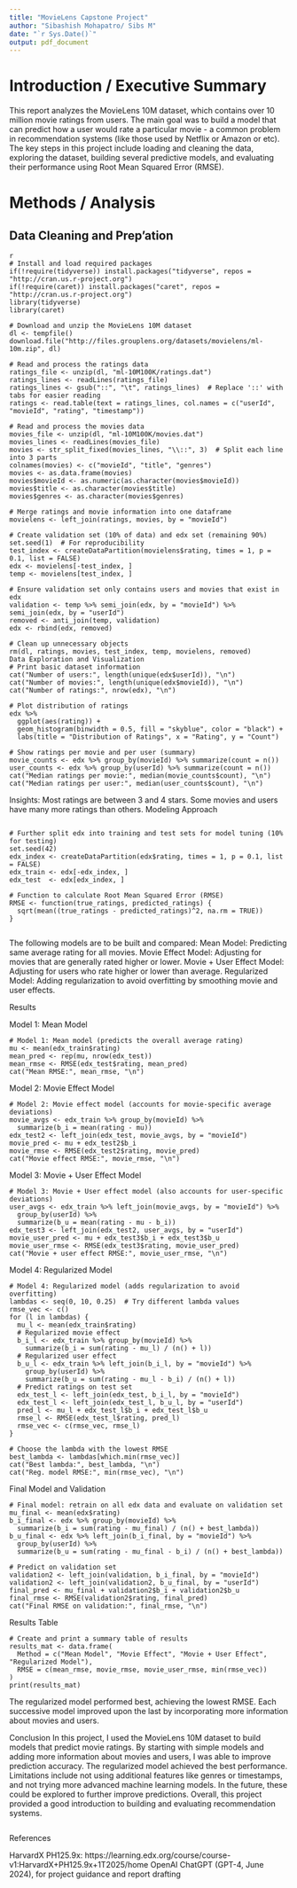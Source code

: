 ```yaml
---
title: "MovieLens Capstone Project"
author: "Sibashish Mohapatro/ Sibs M"
date: "`r Sys.Date()`"
output: pdf_document
---
```


# Introduction / Executive Summary

This report analyzes the MovieLens 10M dataset, which contains over 10 million movie ratings from users. The main goal was to build a model that can predict how a user would rate a particular movie - a common problem in recommendation systems (like those used by Netflix or Amazon or etc). The key steps in this project include loading and cleaning the data, exploring the dataset, building several predictive models, and evaluating their performance using Root Mean Squared Error (RMSE).

# Methods / Analysis

## Data Cleaning and Prep'ation

```
{r message=FALSE, warning=FALSE}
# Install and load required packages
if(!require(tidyverse)) install.packages("tidyverse", repos = "http://cran.us.r-project.org")
if(!require(caret)) install.packages("caret", repos = "http://cran.us.r-project.org")
library(tidyverse)
library(caret)

# Download and unzip the MovieLens 10M dataset
dl <- tempfile()
download.file("http://files.grouplens.org/datasets/movielens/ml-10m.zip", dl)

# Read and process the ratings data
ratings_file <- unzip(dl, "ml-10M100K/ratings.dat")
ratings_lines <- readLines(ratings_file)
ratings_lines <- gsub("::", "\t", ratings_lines)  # Replace '::' with tabs for easier reading
ratings <- read.table(text = ratings_lines, col.names = c("userId", "movieId", "rating", "timestamp"))

# Read and process the movies data
movies_file <- unzip(dl, "ml-10M100K/movies.dat")
movies_lines <- readLines(movies_file)
movies <- str_split_fixed(movies_lines, "\\::", 3)  # Split each line into 3 parts
colnames(movies) <- c("movieId", "title", "genres")
movies <- as.data.frame(movies)
movies$movieId <- as.numeric(as.character(movies$movieId))
movies$title <- as.character(movies$title)
movies$genres <- as.character(movies$genres)

# Merge ratings and movie information into one dataframe
movielens <- left_join(ratings, movies, by = "movieId")

# Create validation set (10% of data) and edx set (remaining 90%)
set.seed(1)  # For reproducibility
test_index <- createDataPartition(movielens$rating, times = 1, p = 0.1, list = FALSE)
edx <- movielens[-test_index, ]
temp <- movielens[test_index, ]

# Ensure validation set only contains users and movies that exist in edx
validation <- temp %>% semi_join(edx, by = "movieId") %>% semi_join(edx, by = "userId")
removed <- anti_join(temp, validation)
edx <- rbind(edx, removed)

# Clean up unnecessary objects
rm(dl, ratings, movies, test_index, temp, movielens, removed)
Data Exploration and Visualization
# Print basic dataset information
cat("Number of users:", length(unique(edx$userId)), "\n")
cat("Number of movies:", length(unique(edx$movieId)), "\n")
cat("Number of ratings:", nrow(edx), "\n")

# Plot distribution of ratings
edx %>%
  ggplot(aes(rating)) +
  geom_histogram(binwidth = 0.5, fill = "skyblue", color = "black") +
  labs(title = "Distribution of Ratings", x = "Rating", y = "Count")

# Show ratings per movie and per user (summary)
movie_counts <- edx %>% group_by(movieId) %>% summarize(count = n())
user_counts <- edx %>% group_by(userId) %>% summarize(count = n())
cat("Median ratings per movie:", median(movie_counts$count), "\n")
cat("Median ratings per user:", median(user_counts$count), "\n")

```
Insights:
Most ratings are between 3 and 4 stars.
Some movies and users have many more ratings than others.
Modeling Approach
```

# Further split edx into training and test sets for model tuning (10% for testing)
set.seed(42)
edx_index <- createDataPartition(edx$rating, times = 1, p = 0.1, list = FALSE)
edx_train <- edx[-edx_index, ]
edx_test  <- edx[edx_index, ]

# Function to calculate Root Mean Squared Error (RMSE)
RMSE <- function(true_ratings, predicted_ratings) {
  sqrt(mean((true_ratings - predicted_ratings)^2, na.rm = TRUE))
}


```
The following models are to be built and compared:
Mean Model: Predicting same average rating for all movies.
Movie Effect Model: Adjusting for movies that are generally rated higher or lower.
Movie + User Effect Model: Adjusting for users who rate higher or lower than average.
Regularized Model: Adding regularization to avoid overfitting by smoothing movie and user effects.

Results

Model 1: Mean Model
```
# Model 1: Mean model (predicts the overall average rating)
mu <- mean(edx_train$rating)
mean_pred <- rep(mu, nrow(edx_test))
mean_rmse <- RMSE(edx_test$rating, mean_pred)
cat("Mean RMSE:", mean_rmse, "\n")

```
Model 2: Movie Effect Model
```
# Model 2: Movie effect model (accounts for movie-specific average deviations)
movie_avgs <- edx_train %>% group_by(movieId) %>%
  summarize(b_i = mean(rating - mu))
edx_test2 <- left_join(edx_test, movie_avgs, by = "movieId")
movie_pred <- mu + edx_test2$b_i
movie_rmse <- RMSE(edx_test2$rating, movie_pred)
cat("Movie effect RMSE:", movie_rmse, "\n")

```
Model 3: Movie + User Effect Model
```
# Model 3: Movie + User effect model (also accounts for user-specific deviations)
user_avgs <- edx_train %>% left_join(movie_avgs, by = "movieId") %>%
  group_by(userId) %>%
  summarize(b_u = mean(rating - mu - b_i))
edx_test3 <- left_join(edx_test2, user_avgs, by = "userId")
movie_user_pred <- mu + edx_test3$b_i + edx_test3$b_u
movie_user_rmse <- RMSE(edx_test3$rating, movie_user_pred)
cat("Movie + user effect RMSE:", movie_user_rmse, "\n")

```
Model 4: Regularized Model
```
# Model 4: Regularized model (adds regularization to avoid overfitting)
lambdas <- seq(0, 10, 0.25)  # Try different lambda values
rmse_vec <- c()
for (l in lambdas) {
  mu_l <- mean(edx_train$rating)
  # Regularized movie effect
  b_i_l <- edx_train %>% group_by(movieId) %>%
    summarize(b_i = sum(rating - mu_l) / (n() + l))
  # Regularized user effect
  b_u_l <- edx_train %>% left_join(b_i_l, by = "movieId") %>%
    group_by(userId) %>%
    summarize(b_u = sum(rating - mu_l - b_i) / (n() + l))
  # Predict ratings on test set
  edx_test_l <- left_join(edx_test, b_i_l, by = "movieId")
  edx_test_l <- left_join(edx_test_l, b_u_l, by = "userId")
  pred_l <- mu_l + edx_test_l$b_i + edx_test_l$b_u
  rmse_l <- RMSE(edx_test_l$rating, pred_l)
  rmse_vec <- c(rmse_vec, rmse_l)
}

# Choose the lambda with the lowest RMSE
best_lambda <- lambdas[which.min(rmse_vec)]
cat("Best lambda:", best_lambda, "\n")
cat("Reg. model RMSE:", min(rmse_vec), "\n")

```
Final Model and Validation
```
# Final model: retrain on all edx data and evaluate on validation set
mu_final <- mean(edx$rating)
b_i_final <- edx %>% group_by(movieId) %>%
  summarize(b_i = sum(rating - mu_final) / (n() + best_lambda))
b_u_final <- edx %>% left_join(b_i_final, by = "movieId") %>%
  group_by(userId) %>%
  summarize(b_u = sum(rating - mu_final - b_i) / (n() + best_lambda))

# Predict on validation set
validation2 <- left_join(validation, b_i_final, by = "movieId")
validation2 <- left_join(validation2, b_u_final, by = "userId")
final_pred <- mu_final + validation2$b_i + validation2$b_u
final_rmse <- RMSE(validation2$rating, final_pred)
cat("Final RMSE on validation:", final_rmse, "\n")

```
Results Table
```
# Create and print a summary table of results
results_mat <- data.frame(
  Method = c("Mean Model", "Movie Effect", "Movie + User Effect", "Regularized Model"),
  RMSE = c(mean_rmse, movie_rmse, movie_user_rmse, min(rmse_vec))
)
print(results_mat)

```
The regularized model performed best, achieving the lowest RMSE. Each successive model improved upon the last by incorporating more information about movies and users.

Conclusion
In this project, I used the MovieLens 10M dataset to build models that predict movie ratings. By starting with simple models and adding more information about movies and users, I was able to improve prediction accuracy. The regularized model achieved the best performance. Limitations include not using additional features like genres or timestamps, and not trying more advanced machine learning models. In the future, these could be explored to further improve predictions. Overall, this project provided a good introduction to building and evaluating recommendation systems.
```

```
References

HarvardX PH125.9x: https://learning.edx.org/course/course-v1:HarvardX+PH125.9x+1T2025/home
OpenAI ChatGPT (GPT-4, June 2024), for project guidance and report drafting


